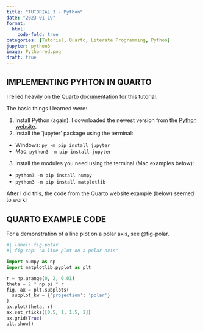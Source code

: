 ```yaml
---
title: "TUTORIAL 3 - Python"
date: "2023-01-19"
format:
  html:
    code-fold: true
categories: [Tutorial, Quarto, Literate Programming, Python]
jupyter: python3
image: Pythonred.png
draft: true
---
```


## IMPLEMENTING PYHTON IN QUARTO

I relied heavily on the [Quarto documentation](https://quarto.org/docs/computations/python.html) for this tutorial.

The basic things I learned were:

1. Install Python (again).  I downloaded the newest version from the [Python website](https://www.python.org/downloads/).
2. Install the `jupyter' package using the terminal:
  - Windows:  `py -m pip install jupyter`
  - Mac:  `python3 -m pip install jupyter`
3. Install the modules you need using the terminal (Mac examples below):
  - `python3 -m pip install numpy`
  - `python3 -m pip install matplotlib`
  
After I did this, the code from the Quarto website example (below) seemed to work!

## QUARTO EXAMPLE CODE

For a demonstration of a line plot on a polar axis, see @fig-polar.

```python
#| label: fig-polar
#| fig-cap: "A line plot on a polar axis"

import numpy as np
import matplotlib.pyplot as plt

r = np.arange(0, 2, 0.01)
theta = 2 * np.pi * r
fig, ax = plt.subplots(
  subplot_kw = {'projection': 'polar'} 
)
ax.plot(theta, r)
ax.set_rticks([0.5, 1, 1.5, 2])
ax.grid(True)
plt.show()
```

